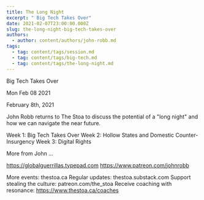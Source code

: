 ```yaml
---
title: The Long Night
excerpt: " Big Tech Takes Over"
date: 2021-02-07T23:00:00.000Z
slug: the-long-night-big-tech-takes-over
authors:
  - author: content/authors/john-robb.md
tags:
  - tag: content/tags/session.md
  - tag: content/tags/big-tech.md
  - tag: content/tags/the-long-night.md
---
```




 Big Tech Takes Over

Mon Feb 08 2021

February 8th, 2021

John Robb returns to The Stoa to discuss the potential of a "long night" and how we can navigate the near future. 

Week 1: Big Tech Takes Over
Week 2: Hollow States and Domestic Counter-Insurgency
Week 3: Digital Rights

More from John ...

https://globalguerrillas.typepad.com
https://www.patreon.com/johnrobb

More events: thestoa.ca
Regular updates: thestoa.substack.com
Support stealing the culture: patreon.com/the_stoa
Receive coaching with resonance: https://www.thestoa.ca/coaches



